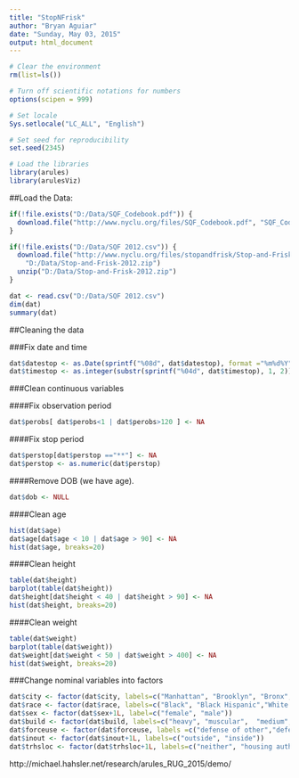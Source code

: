 ```yaml
---
title: "StopNFrisk"
author: "Bryan Aguiar"
date: "Sunday, May 03, 2015"
output: html_document
---
```



```r
# Clear the environment
rm(list=ls())

# Turn off scientific notations for numbers
options(scipen = 999)  

# Set locale
Sys.setlocale("LC_ALL", "English") 

# Set seed for reproducibility
set.seed(2345)

# Load the libraries
library(arules)
library(arulesViz)
```

##Load the Data:

```r
if(!file.exists("D:/Data/SQF_Codebook.pdf")) {
  download.file("http://www.nyclu.org/files/SQF_Codebook.pdf", "SQF_Codebook.pdf")
}

if(!file.exists("D:/Data/SQF 2012.csv")) {
  download.file("http://www.nyclu.org/files/stopandfrisk/Stop-and-Frisk-2012.zip",
    "D:/Data/Stop-and-Frisk-2012.zip")
  unzip("D:/Data/Stop-and-Frisk-2012.zip")
}

dat <- read.csv("D:/Data/SQF 2012.csv")
dim(dat)
summary(dat)
```

##Cleaning the data

###Fix date and time

```r
dat$datestop <- as.Date(sprintf("%08d", dat$datestop), format ="%m%d%Y")
dat$timestop <- as.integer(substr(sprintf("%04d", dat$timestop), 1, 2))
```

###Clean continuous variables

####Fix observation period
```r
dat$perobs[ dat$perobs<1 | dat$perobs>120 ] <- NA
```

####Fix stop period
```r
dat$perstop[dat$perstop =="**"] <- NA
dat$perstop <- as.numeric(dat$perstop)
```

####Remove DOB (we have age).
```r
dat$dob <- NULL
```

####Clean age
```r
hist(dat$age)
dat$age[dat$age < 10 | dat$age > 90] <- NA
hist(dat$age, breaks=20)
```

####Clean height
```r
table(dat$height)
barplot(table(dat$height))
dat$height[dat$height < 40 | dat$height > 90] <- NA
hist(dat$height, breaks=20)
```

####Clean weight
```r
table(dat$weight)
barplot(table(dat$weight))
dat$weight[dat$weight < 50 | dat$weight > 400] <- NA
hist(dat$weight, breaks=20)
```

###Change nominal variables into factors
```r
dat$city <- factor(dat$city, labels=c("Manhattan", "Brooklyn", "Bronx","Queens", "Staten Island"))
dat$race <- factor(dat$race, labels=c("Black", "Black Hispanic","White Hispanic", "White", "Asian/Pacific Islander", "Am. Indian/ Native Alaskan"))
dat$sex <- factor(dat$sex+1L, label=c("female", "male"))
dat$build <- factor(dat$build, labels=c("heavy", "muscular",  "medium", "thin"))
dat$forceuse <- factor(dat$forceuse, labels =c("defense of other","defense of self", "overcome resistence", "other","suspected flight", "suspected weapon"))
dat$inout <- factor(dat$inout+1L, labels=c("outside", "inside"))
dat$trhsloc <- factor(dat$trhsloc+1L, labels=c("neither", "housing authority", "transit authority"))
```

http://michael.hahsler.net/research/arules_RUG_2015/demo/

